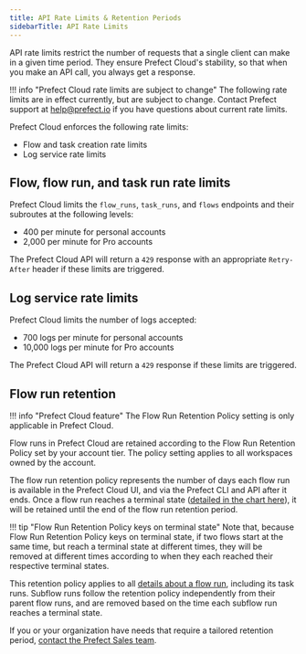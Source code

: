 ```yaml
---
title: API Rate Limits & Retention Periods
sidebarTitle: API Rate Limits
---
```



API rate limits restrict the number of requests that a single client can make in a given time period.
They ensure Prefect Cloud's stability, so that when you make an API call, you always get a response.

!!! info "Prefect Cloud rate limits are subject to change"
    The following rate limits are in effect currently, but are subject to change.
    Contact Prefect support at [help@prefect.io](mailto:help@prefect.io) if you have questions about current rate limits.

Prefect Cloud enforces the following rate limits:

- Flow and task creation rate limits
- Log service rate limits

## Flow, flow run, and task run rate limits

Prefect Cloud limits the `flow_runs`, `task_runs`, and `flows` endpoints and their subroutes at the following levels:

- 400 per minute for personal accounts
- 2,000 per minute for Pro accounts

The Prefect Cloud API will return a `429` response with an appropriate `Retry-After` header if these limits are triggered.

## Log service rate limits

Prefect Cloud limits the number of logs accepted:

- 700 logs per minute for personal accounts
- 10,000 logs per minute for Pro accounts

The Prefect Cloud API will return a `429` response if these limits are triggered.

## Flow run retention

!!! info "Prefect Cloud feature"
    The Flow Run Retention Policy setting is only applicable in Prefect Cloud.

Flow runs in Prefect Cloud are retained according to the Flow Run Retention Policy set by your account tier.
The policy setting applies to all workspaces owned by the account.

The flow run retention policy represents the number of days each flow run is available in the Prefect Cloud UI, and via the Prefect CLI and API after it ends.
Once a flow run reaches a terminal state ([detailed in the chart here](/2.17/concepts/states/#state-types)), it will be retained until the end of the flow run retention period.

!!! tip "Flow Run Retention Policy keys on terminal state"
    Note that, because Flow Run Retention Policy keys on terminal state, if two flows start at the same time, but reach a terminal state at different times, they will be removed at different times according to when they each reached their respective terminal states.

This retention policy applies to all [details about a flow run](/2.17/ui/flow-runs/#inspect-a-flow-run), including its task runs.
Subflow runs follow the retention policy independently from their parent flow runs, and are removed based on the time each subflow run reaches a terminal state.

If you or your organization have needs that require a tailored retention period, [contact the Prefect Sales team](https://www.prefect.io/pricing).
